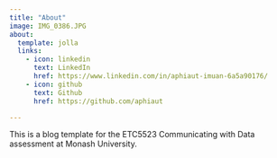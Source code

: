 ```yaml
---
title: "About"
image: IMG_0386.JPG
about:
  template: jolla
  links:
    - icon: linkedin
      text: LinkedIn
      href: https://www.linkedin.com/in/aphiaut-imuan-6a5a90176/
    - icon: github
      text: Github
      href: https://github.com/aphiaut

---
```


This is a blog template for the ETC5523 Communicating with Data assessment at Monash University.
